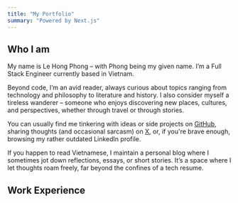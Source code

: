 ```yaml
---
title: "My Portfolio"
summary: "Powered by Next.js"
---
```


## Who I am

My name is Le Hong Phong – with Phong being my given name. I’m a Full Stack Engineer currently based in Vietnam. 

Beyond code, I’m an avid reader, always curious about topics ranging from technology and philosophy to literature and history. I also consider myself a tireless wanderer – someone who enjoys discovering new places, cultures, and perspectives, whether through travel or through stories.

You can usually find me tinkering with ideas or side projects on [GitHub](https://github.com/phnglh), sharing thoughts (and occasional sarcasm) on [X](https://x.com/phonghngle), or, if you're brave enough, browsing my rather outdated LinkedIn profile.

If you happen to read Vietnamese, I maintain a personal blog where I sometimes jot down reflections, essays, or short stories. It’s a space where I let thoughts roam freely, far beyond the confines of a tech resume.

## Work Experience  

